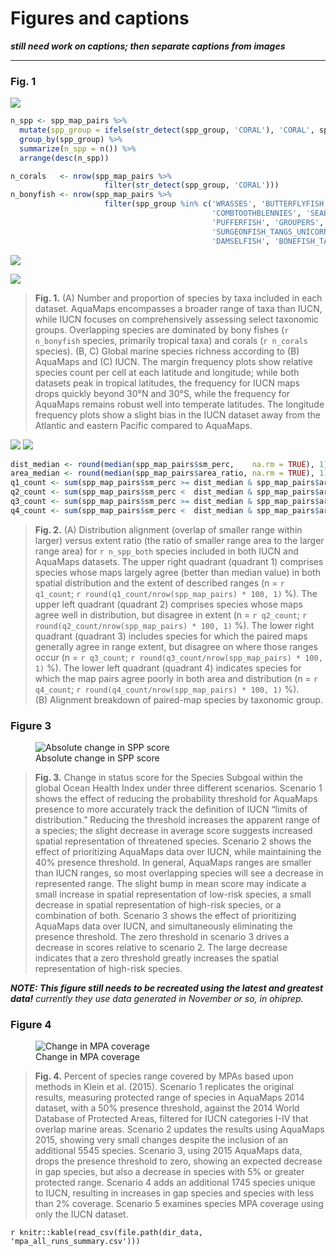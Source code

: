 
# Figures and captions

___still need work on captions; then separate captions from images___

<!--

Figures: Calculated at 180 characters per cm in height for one column and 360 characters per cm in height for two columns; a figure wider than 8.7 cm is two columns wide.

From PNAS http://www.pnas.org/site/authors/preparation.xhtml:

Only TIFF, EPS, and high-resolution PDF for Mac or PC are allowed for figures that will appear in the main text. Authors may submit PRC or U3D files for 3D images; these must be accompanied by 2D representations in TIFF, EPS, or high-resolution PDF format. (See SI below for supplementary material.) Color images must be in RGB (red, green, blue) mode. Include the font files for any text. Images must be final size, preferably one column width (8.7 cm). Figures wider than one column should be sized to 11.4 cm or 17.8 cm wide. Numbers, letters, and symbols should be no smaller than 6 points (2 mm) and no larger than 12 points (6 mm) after reduction and must be consistent. Composite figures must be preassembled. Figures must be submitted as separate files, not embedded in manuscript text. See the Digital Art Guidelines.

See also: http://www.pnas.org/site/misc/digitalart.pdf

Label like so: 
Fig. 2.
Diffraction patterns at three different angles and time-dependent structural changes of JDF-L1. (A–C) Diffraction images observed at different zone axes before time 0; n is the electron direction. (D) Femtosecond intensity changes of (200) and (201) spots with time. Two different types of dynamics were observed: a decay with a femtosecond time constant (see main text) and another without a decay.


___consider using HCL or HSV values for colors on plots?___ or ask Mel re: good color choices.  Make sure that colors have good contrast to show up on a black-and-white print...  Should the quad plot background be colored?  How else to quickly code the four quadrants relative to the quadrant-breakdown-by-taxa plot?

**`hcl {grDevices}`**: Create a vector of colors from vectors specifying hue, chroma and luminance.

*Usage* `hcl(h = 0, c = 35, l = 85, alpha, fixup = TRUE)`
Arguments

*arguments*
- `h`: The hue of the color specified as an angle in the range [0,360]. 0 yields red, 120 yields green 240 yields blue, etc.
- `c`: The chroma of the color. The upper bound for chroma depends on hue and luminance.
- `l`: A value in the range [0,100] giving the luminance of the colour. For a given combination of hue and chroma, only a subset of this range is possible.
- `alpha`: numeric vector of values in the range [0,1] for alpha transparency channel (0 means transparent and 1 means opaque).
- `fixup`: a logical value which indicates whether the resulting RGB values should be corrected to ensure that a real color results. if fixup is FALSE RGB components lying outside the range [0,1] will result in an NA value.

**`hsv {grDevices}`**: Create a vector of colors from vectors specifying hue, saturation and value.

*usage* `hsv(h = 1, s = 1, v = 1, alpha)`

*arguments*

- `h`, `s`,`v`: numeric vectors of values in the range [0, 1] for ‘hue’, ‘saturation’ and ‘value’ to be combined to form a vector of colors. Values in shorter arguments are recycled.
- `alpha`: numeric vector of values in the range [0, 1] for alpha transparency channel (0 means transparent and 1 means opaque).

-->

-----

### Fig. 1 <!--can you put N = XXX above each bar? Would make it a little easier to read compared to within the bar.-->
<a id = 'fig1'></a>

![](figures/bar_by_taxa_all.png)
``` r
n_spp <- spp_map_pairs %>%
  mutate(spp_group = ifelse(str_detect(spp_group, 'CORAL'), 'CORAL', spp_group)) %>%
  group_by(spp_group) %>%
  summarize(n_spp = n()) %>%
  arrange(desc(n_spp))

n_corals   <- nrow(spp_map_pairs %>% 
                     filter(str_detect(spp_group, 'CORAL')))
n_bonyfish <- nrow(spp_map_pairs %>% 
                     filter(spp_group %in% c('WRASSES', 'BUTTERFLYFISH', 'PARROTFISH',
                                             'COMBTOOTHBLENNIES', 'SEABREAMS_PORGIES', 
                                             'PUFFERFISH', 'GROUPERS', 'TUNAS_BILLFISHES', 
                                             'SURGEONFISH_TANGS_UNICORNFISH', 'ANGELFISH', 
                                             'DAMSELFISH', 'BONEFISH_TARPONS')))
```


![](figures/all_aquamaps_map.png)

![](figures/all_iucn_map.png)

>  __Fig. 1.__ (A) Number and proportion of species by taxa included in each dataset.  AquaMaps encompasses a broader range of taxa than IUCN, while IUCN focuses on comprehensively assessing select taxonomic groups. Overlapping species are dominated by bony fishes (`r n_bonyfish` species, primarily tropical taxa) and corals (`r n_corals` species).  (B, C) Global marine species richness according to (B) AquaMaps and (C) IUCN.  The margin frequency plots show relative species count per cell at each latitude and longitude; while both datasets peak in tropical latitudes, the frequency for IUCN maps drops quickly beyond 30°N and 30°S, while the frequency for AquaMaps remains robust well into temperate latitudes.  The longitude frequency plots show a slight bias in the IUCN dataset away from the Atlantic and eastern Pacific compared to AquaMaps. 

<a id = 'fig2'></a>

![](figures/AreaRatiovsPercOverlap.png)
![](figures/barchart_spp_gp_quads.png)


``` r
dist_median <- round(median(spp_map_pairs$sm_perc,    na.rm = TRUE), 1)
area_median <- round(median(spp_map_pairs$area_ratio, na.rm = TRUE), 1)
q1_count <- sum(spp_map_pairs$sm_perc >= dist_median & spp_map_pairs$area_ratio >= area_median)
q2_count <- sum(spp_map_pairs$sm_perc <  dist_median & spp_map_pairs$area_ratio >= area_median)
q3_count <- sum(spp_map_pairs$sm_perc >= dist_median & spp_map_pairs$area_ratio <  area_median)
q4_count <- sum(spp_map_pairs$sm_perc <  dist_median & spp_map_pairs$area_ratio <  area_median)
```

> __Fig. 2.__ (A) Distribution alignment (overlap of smaller range within larger) versus extent ratio (the ratio of smaller range area to the larger range area) for `r n_spp_both` species included in both IUCN and AquaMaps datasets.  The upper right quadrant (quadrant 1) comprises species whose maps largely agree (better than median value) in both spatial distribution and the extent of described ranges
(n = `r q1_count`; `r round(q1_count/nrow(spp_map_pairs) * 100, 1)` %).
> The upper left quadrant (quadrant 2) comprises species whose maps agree well in distribution, but disagree in extent
(n = `r q2_count`; `r round(q2_count/nrow(spp_map_pairs) * 100, 1)` %).
> The lower right quadrant (quadrant 3) includes species for which the paired maps generally agree in range extent, but disagree on where those ranges occur
(n = `r q3_count`; `r round(q3_count/nrow(spp_map_pairs) * 100, 1)` %).
> The lower left quadrant (quadrant 4) indicates species for which the map pairs agree poorly in both area and distribution
(n = `r q4_count`; `r round(q4_count/nrow(spp_map_pairs) * 100, 1)` %).  
(B) Alignment breakdown of paired-map species by taxonomic group.


### Figure 3

<a id = 'fig3'></a>

![Absolute change in SPP score](figures/boxplot_abs_diff.png)

> __Fig. 3.__ Change in status score for the Species Subgoal within the global Ocean Health Index under three different scenarios.
> Scenario 1 shows the effect of reducing the probability threshold for AquaMaps presence to more accurately track the definition of IUCN “limits of distribution."  Reducing the threshold increases the apparent range of a species; the slight decrease in average score suggests increased spatial representation of threatened species.
> Scenario 2 shows the effect of prioritizing AquaMaps data over IUCN, while maintaining the 40% presence threshold.  In general, AquaMaps ranges are smaller than IUCN ranges, so most overlapping species will see a decrease in represented range.  The slight bump in mean score may indicate a small increase in spatial representation of low-risk species, a small decrease in spatial representation of high-risk species, or a combination of both.
> Scenario 3 shows the effect of prioritizing AquaMaps data over IUCN, and simultaneously eliminating the presence threshold.  The zero threshold in scenario 3 drives a decrease in scores relative to scenario 2.  The large decrease indicates that a zero threshold greatly increases the spatial representation of high-risk species.

___NOTE: This figure still needs to be recreated using the latest and greatest data!___ _currently they use data generated in November or so, in ohiprep._


### Figure 4

<a id = 'fig4'></a>

![Change in MPA coverage](figures/barchart_mpa_gap.png)

> __Fig. 4.__  Percent of species range covered by MPAs based upon methods in Klein et al. (2015).  Scenario 1 replicates the original results, measuring protected range of species in AquaMaps 2014 dataset, with a 50% presence threshold, against the 2014 World Database of Protected Areas, filtered for IUCN categories I-IV that overlap marine areas.  Scenario 2 updates the results using AquaMaps 2015, showing very small changes despite the inclusion of an additional 5545 species.  Scenario 3, using 2015 AquaMaps data, drops the presence threshold to zero, showing an expected decrease in gap species, but also a decrease in species with 5% or greater protected range.  Scenario 4 adds an additional 1745 species unique to IUCN, resulting in increases in gap species and species with less than 2% coverage.  Scenario 5 examines species MPA coverage using only the IUCN dataset.


`r knitr::kable(read_csv(file.path(dir_data, 'mpa_all_runs_summary.csv')))`
